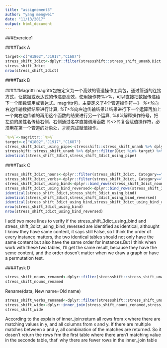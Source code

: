 ```yaml
---
title: "assignement3"
author: "yang mengwei"
date: "11/13/2017"
output: html_document
---
```


###Exercice1

####Task A

```r
target<-c("W1802","J1917","C1687")
stress_shift_3dict<-dplyr::filter(stressshift::stress_shift_unamb,Dict %in% target)
stress_shift_3dict
nrow(stress_shift_3dict)
```


####Task B

#####Magrittr
magrittr包被定义为一个高效的管道操作工具包，通过管道的连接方式，让数据或表达式的传递更高效，使用操作符%>%，可以直接把数据传递给下一个函数调用或表达式。magrittr包，主要定义了4个管道操作符---》
*%>%*向右边传输数据结果进行计算,
*%T>%*向左边传输结果让结果进行下一个运算再加上一个向右边传输的再用这个函数的结果进行另一个运算, *%$%*解释操作符号，把左边的属性名传给右侧，右侧通过名字直接调用函数 *%<>%*复合赋值操作符，必须用在第一个管道的对象处，才能完成赋值操作。

```r
`%>%`<-magrittr::`%>%`
target<-c("W1802","J1917","C1687")
stress_shift_3dict_using_pipe<-stressshift::stress_shift_unamb %>% dplyr::filter(Dict %in% target)
stressshift::stress_shift_unamb %>% dplyr::filter(Dict %in% target) %>% nrow()
identical(stress_shift_3dict,stress_shift_3dict_using_pipe)
```


####Task C

```r
stress_shift_3dict_nouns<-dplyr::filter(stress_shift_3dict, Category=="Noun")
stress_shift_3dict_verbs<-dplyr::filter(stress_shift_3dict, Category=="Verb")
stress_shift_3dict_using_bind<-dplyr::bind_rows(stress_shift_3dict_nouns,stress_shift_3dict_verbs)
stress_shift_3dict_using_bind_reversed<-dplyr::bind_rows(stress_shift_3dict_verbs,stress_shift_3dict_nouns)
identical(stress_shift_3dict,stress_shift_3dict_using_bind)
identical(stress_shift_3dict,stress_shift_3dict_using_bind_reversed)
identical(stress_shift_3dict_using_bind,stress_shift_3dict_using_bind_reversed)
nrow(stress_shift_3dict_using_bind)
nrow(stress_shift_3dict_using_bind_reversed)
```
I add two more lines to verify if the stress_shift_3dict_using_bind and stress_shift_3dict_using_bind_reversed are identified as identical, althought I know they have same content, it says still False, so I think the order of every  instance matters, the two identical tables should not only have the same content but also have the same order for instances.But I think when work with these two tables, I'll get the same result, because they have the seme content, and the order dosen't matter when we draw a graph or have a permutation test.

####Task D


```r
stress_shift_nouns_renamed<-dplyr::filter(stressshift::stress_shift_unamb,Category=="Noun") %>% dplyr::select(Word,Dict,Syllable) %>% dplyr::rename(Syllable_Noun=Syllable)
stress_shift_nouns_renamed
```

Rename(data, New name=Old name)

```r
stress_shift_verbs_renamed<-dplyr::filter(stressshift::stress_shift_unamb,Category=="Verb") %>% dplyr::select(Word,Dict,Syllable) %>% dplyr::rename(Syllable_Verb=Syllable)
stress_shift_wide<-dplyr::inner_join(stress_shift_nouns_renamed,stress_shift_verbs_renamed)
stress_shift_wide
```

According to the explain of inner_join:return all rows from x where there are matching values in y, and all columns from x and y. If there are multiple matches between x and y, all combination of the matches are returned. So it dosen't return the rows frm the first table where there aren't matching value in the seconde table, that' why there are fewer rows in the inner_join table 